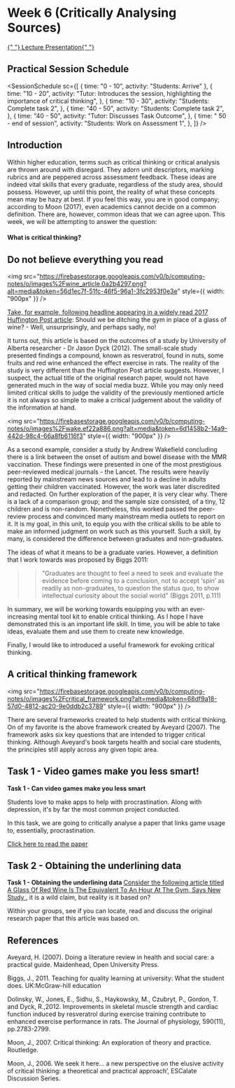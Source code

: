 
# Week 6 (Critically Analysing Sources)

<a href="https://firebasestorage.googleapis.com/v0/b/computing-notes/o/presentations%2Fweek-6.pptx?alt=media&token=7f0fbd13-c010-45cd-97e3-8fafa67d95c6">
  {" "}
  Lecture Presentation{" "}
</a>
<br />

## Practical Session Schedule

<SessionSchedule
  sc={[
    { time: "0 - 10", activity: "Students: Arrive" },
    {
      time: "10 - 20",
      activity:
        "Tutor: Introduces the session, highlighting the importance of critical thinking",
    },
    {
      time: "10 - 30",
      activity: "Students: Complete task 2",
    },
    {
      time: "40 - 50",
      activity: "Students: Complete task 2",
    },
    {
      time: "40 - 50",
      activity: "Tutor: Discusses Task Outcome",
    },
    {
      time: " 50 - end of session",
      activity: "Students:  Work on Assessment 1",
    },
  ]}
/>

## Introduction

Within higher education, terms such as critical thinking or critical analysis are thrown around with disregard. They adorn unit descriptors, marking rubrics and are peppered across assessment feedback. These ideas are indeed vital skills that every graduate, regardless of the study area, should possess. However, up until this point, the reality of what these concepts mean may be hazy at best. If you feel this way, you are in good company; according to Moon (2017), even academics cannot decide on a common definition. There are, however, common ideas that we can agree upon. This week, we will be attempting to answer the question:

#### What is critical thinking?

## Do not believe everything you read

<img
  src="https://firebasestorage.googleapis.com/v0/b/computing-notes/o/images%2Fwine_article.0a2b4297.png?alt=media&token=56d1ec7f-51fc-46f5-96a1-3fc2953f0e3e"
  style={{ width: "900px" }}
/>

[Take, for example, following headline appearing in a widely read 2017 Huffington Post article](https://firebasestorage.googleapis.com/v0/b/computing-notes/o/images%2Fwine_article.0a2b4297.png?alt=media&token=56d1ec7f-51fc-46f5-96a1-3fc2953f0e3e): Should we be ditching the gym in place of a glass of wine? - Well, unsurprisingly, and perhaps sadly, no!

It turns out, this article is based on the outcomes of a study by University of Alberta researcher - Dr Jason Dyck (2012). The small-scale study presented findings a compound, known as resveratrol, found in nuts, some fruits and red wine enhanced the effect exercise in rats. The reality of the study is very different than the Huffington Post article suggests. However, I suspect, the actual title of the original research paper, would not have generated much in the way of social media buzz. While you may only need limited critical skills to judge the validity of the previously mentioned article it is not always so simple to make a critical judgement about the validity of the information at hand.

<img
  src="https://firebasestorage.googleapis.com/v0/b/computing-notes/o/images%2Fwake.ef22a886.png?alt=media&token=6d1458b2-14a9-442d-98c4-66a8fb6116f3"
  style={{ width: "900px" }}
/>

As a second example, consider a study by Andrew Wakefield concluding there is a link between the onset of autism and bowel disease with the MMR vaccination. These findings were presented in one of the most prestigious peer-reviewed medical journals - the Lancet. The results were heavily reported by mainstream news sources and lead to a decline in adults getting their children vaccinated. However, the work was later discredited and redacted. On further exploration of the paper, it is very clear why. There is a lack of a comparison group; and the sample size consisted, of a tiny, 12 children and is non-random. Nonetheless, this worked passed the peer-review process and convinced many mainstream media outlets to report on it. It is my goal, in this unit, to equip you with the critical skills to be able to make an informed judgment on work such as this yourself. Such a skill, by many, is considered the difference between graduates and non-graduates.

The ideas of what it means to be a graduate varies. However, a definition that I work towards was proposed by Biggs 2011:

> > "Graduates are thought to feel a need to seek and evaluate the evidence before coming to a conclusion, not to accept ‘spin’ as readily as non-graduates, to question the status quo, to show intellectual curiosity about the social world" (Biggs 2011, p.111)

In summary, we will be working towards equipping you with an ever-increasing mental tool kit to enable critical thinking. As I hope I have demonstrated this is an important life skill. In time, you will be able to take ideas, evaluate them and use them to create new knowledge.

Finally, I would like to introduced a useful framework for evoking critical thinking.

## A critical thinking framework

<img
  src="https://firebasestorage.googleapis.com/v0/b/computing-notes/o/images%2Fcritical_framework.png?alt=media&token=68df9a18-57d0-4812-ac20-9e0ddb2c3789"
  style={{ width: "900px" }}
/>

There are several frameworks created to help students with critical thinking. On of my favorite is the above framework created by Aveyard (2007). The framework asks six key questions that are intended to trigger critical thinking. Although Aveyard's book targets health and social care students, the principles still apply across any given topic area.

## Task 1 - Video games make you less smart!

<MuiAlert severity="success">
  <AlertTitle>
    <strong> Task 1  - Can video games make you less smart </strong>
  </AlertTitle>
  
  Students love to make apps to help with procrastination. Along with depression, it's by far the most common project conducted. 
  
  In this task, we are going to critically analyse a paper that links game usage to, essentially, procrastination.


   <a href="/readings/video-games">Click here to read the paper</a>
   
</MuiAlert>


## Task 2 - Obtaining the underlining data

<MuiAlert severity="success">
  <AlertTitle>
    <strong> Task 1  - Obtaining the underlining data </strong>
  </AlertTitle>


<a href="https://www.huffingtonpost.co.uk/2016/01/08/a-glass-of-red-wine-is-the-equivalent-to-an-hour-at-the-gym-says-new-study_n_7317240.html">
  Consider the following article titled A Glass Of Red Wine Is The Equivalent To
  An Hour At The Gym, Says New Study
</a>
, it is a wild claim, but reality is it based on?

Within your groups, see if you can locate, read and discuss the original research paper that this article was based on.

</MuiAlert>


## References

Aveyard, H. (2007). Doing a literature review in health and social care: a practical guide. Maidenhead, Open University Press.

Biggs, J., 2011. Teaching for quality learning at university: What the student does. UK:McGraw-hill education

Dolinsky, W., Jones, E., Sidhu, S., Haykowsky, M., Czubryt, P., Gordon, T. and Dyck, R.,2012. Improvements in skeletal muscle strength and cardiac function induced by resveratrol during exercise training contribute to enhanced exercise performance in rats. The Journal of physiology, 590(11), pp.2783-2799.

Moon, J., 2007. Critical thinking: An exploration of theory and practice. Routledge.

Moon, J., 2006. We seek it here... a new perspective on the elusive activity of critical thinking: a theoretical and practical approach’, ESCalate Discussion Series.

